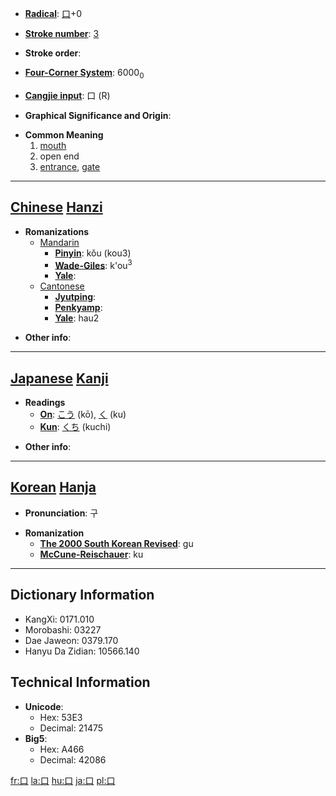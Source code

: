 * '''[[Wiktionary:Chinese radical index| Radical]]''': [[Wiktionary:Chinese radical index 口|口]]+0

* '''[[Wiktionary:Chinese total strokes index|Stroke number]]''': [[Wiktionary:Chinese total strokes index 3|3]]

* '''Stroke order''': 

* '''[[Wiktionary:Chinese four corner index|Four-Corner System]]''': 6000<sub>0</sub>

* '''[[Wiktionary:Chinese Cangjie index|Cangjie input]]''': 口 (R)

* '''Graphical Significance and Origin''': 

* '''Common Meaning'''
*#[[mouth]]
*# open end
*# [[entrance]], [[gate]]


----

== [[Chinese]] [[Hanzi]] ==

* '''Romanizations'''
** [[Mandarin]]
*** '''[[Pinyin]]''': kǒu (kou3)
*** '''[[Wade-Giles]]''': k'ou<sup>3</sup>
*** '''[[Yale]]''': 
**[[Cantonese]]
***'''[[Jyutping]]''':
***'''[[Penkyamp]]''': 
***'''[[Yale]]''': hau2

* '''Other info''': 

----

== [[Japanese]] [[Kanji]] ==

* '''Readings'''
** '''[[On]]''': [[こう]] (kō), [[く]] (ku)
** '''[[Kun]]''': [[くち]] (kuchi)

* '''Other info''':  

----

== [[Korean]] [[Hanja]] ==

* '''Pronunciation''': 구

* '''Romanization'''
** '''[[The 2000 South Korean Revised Romanization|The 2000 South Korean Revised]]''': gu
** '''[[McCune-Reischauer]]''': ku

----

== Dictionary Information ==

* KangXi: 0171.010
* Morobashi: 03227
* Dae Jaweon: 0379.170
* Hanyu Da Zidian: 10566.140

== Technical Information ==

* '''Unicode''':
** Hex: 53E3
** Decimal: 21475
* '''Big5''':
** Hex: A466
** Decimal: 42086

[[fr:口]]
[[la:口]]
[[hu:口]]
[[ja:口]]
[[pl:口]]